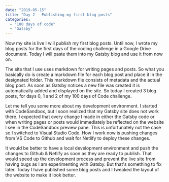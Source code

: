 ```yaml
---
date: "2019-05-15"
title: "Day 2 - Publishing my first blog posts"
categories:
  - "100 days of code"
  - "Gatsby"
---
```


Now my site is live I will publish my first blog posts. Until now, I wrote my blog posts for the first days
of the coding challenge in a Google Drive document. Today I will paste them into my Gatsby blog and use it from now on.

The site that I use uses markdown for writing pages and posts. So what you basically do is create a markdown file
for each blog post and place it in the designated folder. This markdown file consists of metadata and the actual blog post.
As soon as Gatsby notices a new file was created it is automatically added and displayed on the site. So today I created 3
blog posts, for days 0, 1 and 2 of my 100 days of Code challenge.

Let me tell you some more about my development environment. I started with CodeSandbox, but I soon realized that my Gatsby
site does not work there. I expected that every change I made in either the Gatsby code or when writing pages or posts would
immediately be reflected on the website I see in the CodeSandbox preview pane. This is unfortunately not the case so I switched
to Visual Studio Code. How I work now is pushing changes from VS Code to Github and wait for Netlify to deploy these changes.

It would be better to have a local development environment and push the changes to Github & Netlify as soon as they are ready
to publish. That would speed up the development process and prevent the live site from having bugs as I am experimenting with
Gatsby. But that's something to fix later. Today I have published some blog posts and I tweaked the layout of the website to
make it look better.
